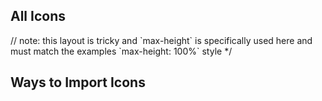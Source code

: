 
<Meta title="Icons/Icons" component={Icons} />

## All Icons

<Canvas>
	<Story name="All Icons">
		// note: this layout is tricky and `max-height` is specifically used here and must match the examples `max-height: 100%` style */
		<div style={{ maxHeight: '90vh', display: 'flex' }}>
        	<IconsStoriesAll />
		</div>
	</Story>
</Canvas>

## Ways to Import Icons

<Canvas>
    <Story name="Import Icons">
		<div style={{ padding: '0 10px' }}>
			<div>
				<Title size="caption">Invidual named import</Title>
				<AddIcon />
			</div>
			<div>
				<Title size="caption">Icons namespaced import</Title>
				<Icons.Add />
			</div>
		</div>
    </Story>
</Canvas>
